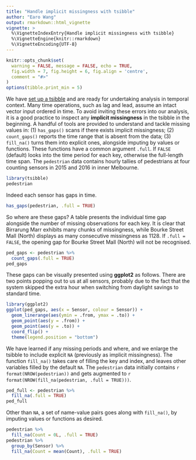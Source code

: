 ```yaml
---
title: "Handle implicit missingness with tsibble"
author: "Earo Wang"
output: rmarkdown::html_vignette
vignette: >
  %\VignetteIndexEntry{Handle implicit missingness with tsibble}
  %\VignetteEngine{knitr::rmarkdown}
  %\VignetteEncoding{UTF-8}
---
```


```r
knitr::opts_chunk$set(
  warning = FALSE, message = FALSE, echo = TRUE,
  fig.width = 7, fig.height = 6, fig.align = 'centre',
  comment = "#>"
)
options(tibble.print_min = 5)
```

We have [set up a tsibble](https://pkg.earo.me/tsibble/articles/intro-tsibble.html) and are ready for undertaking analysis in temporal context. Many time operations, such as lag and lead, assume an intact vector input ordered in time. To avoid inviting these errors into our analysis, it is a good practice to inspect any **implicit missingness** in the tsibble in the beginning. A handful of tools are provided to understand and tackle missing values in: (1) `has_gaps()` scans if there exists implicit missingness; (2) `count_gaps()` reports the time range that is absent from the data; (3) `fill_na()` turns them into explicit ones, alongside imputing by values or functions. These functions have a common argument `.full`. If `FALSE` (default) looks into the time period for each key, otherwise the full-length time span. The `pedestrian` data contains hourly tallies of pedestrians at four counting sensors in 2015 and 2016 in inner Melbourne.

```r
library(tsibble)
pedestrian
```

Indeed each sensor has gaps in time.

```r
has_gaps(pedestrian, .full = TRUE)
```

So where are these gaps? A table presents the individual time gap alongside the number of missing observations for each key. It is clear that Birrarung Marr exhibits many chunks of missingness, while Bourke Street Mall (North) displays as many consecutive missingness as 1128. If `.full = FALSE`, the opening gap for Bourke Street Mall (North) will not be recognised.

```r
ped_gaps <- pedestrian %>% 
  count_gaps(.full = TRUE)
ped_gaps
```

These gaps can be visually presented using **ggplot2** as follows. There are two points popping out to us at all sensors, probably due to the fact that the system skipped the extra hour when switching from daylight savings to standard time.

```r
library(ggplot2)
ggplot(ped_gaps, aes(x = Sensor, colour = Sensor)) +
  geom_linerange(aes(ymin = .from, ymax = .to)) +
  geom_point(aes(y = .from)) +
  geom_point(aes(y = .to)) +
  coord_flip() +
  theme(legend.position = "bottom")
```

We have learned if any missing periods and where, and we enlarge the tsibble to include explicit `NA` (previously as implicit missingness). The function `fill_na()` takes care of filling the key and index, and leaves other variables filled by the default `NA`. The `pedestrian` data initially contains `r format(NROW(pedestrian))` and gets augmented to `r format(NROW(fill_na(pedestrian, .full = TRUE)))`.

```r
ped_full <- pedestrian %>% 
  fill_na(.full = TRUE)
ped_full
```

Other than `NA`, a set of name-value pairs goes along with `fill_na()`, by imputing values or functions as desired.

```r
pedestrian %>% 
  fill_na(Count = 0L, .full = TRUE)
pedestrian %>% 
  group_by(Sensor) %>% 
  fill_na(Count = mean(Count), .full = TRUE)
```
